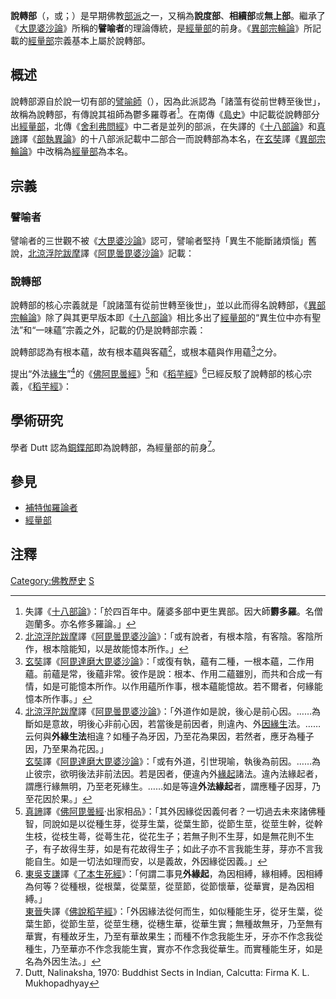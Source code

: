 {{EarlyBuddhism}}
'''說轉部'''（{{lang-sa|{{IAST|Saṃkrāntivādins}}}}，或{{IAST|Saṃkrāntikas}}；{{lang-pi|{{IAST|Sankrantika}}}}）是早期佛教[[部派佛教|部派]]之一，又稱為'''說度部'''、'''相續部'''或'''無上部'''。繼承了《[[大毘婆沙論|大毘婆沙論]]》所稱的'''譬喻者'''的理論傳統，是[[經量部|經量部]]的前身。《[[異部宗輪論|異部宗輪論]]》所記載的[[經量部|經量部]]宗義基本上屬於說轉部。

==概述==
說轉部源自於說一切有部的[[譬喻師|譬喻師]]（{{IAST|Dārṣṭāntika}}），因為此派認為「諸薀有從前世轉至後世」，故稱為說轉部，有傳說其祖師為鬱多羅尊者<ref>失譯《[[十八部論|十八部論]]》：「於四百年中。薩婆多部中更生異部。因大師'''欝多羅'''。名僧迦蘭多。亦名修多羅論。」</ref>。在南傳《[[島史|島史]]》中記載從說轉部分出[[經量部|經量部]]，北傳《[[舍利弗問經|舍利弗問經]]》中二者是並列的部派，在失譯的《[[十八部論|十八部論]]》和[[真諦|真諦]]譯《[[部執異論|部執異論]]》的十八部派記載中二部合一而說轉部為本名，在[[玄奘|玄奘]]譯《[[異部宗輪論|異部宗輪論]]》中改稱為[[經量部|經量部]]為本名。

==宗義==
===譬喻者===
譬喻者的三世觀不被《[[大毘婆沙論|大毘婆沙論]]》認可，譬喻者堅持「異生不能斷諸煩惱」舊說，[[北涼|北涼]][[浮陀跋摩|浮陀跋摩]]譯《[[阿毘曇毘婆沙論|阿毘曇毘婆沙論]]》記載：{{Cquote|三法，過去法、未來法、現在法。云何過去法？答曰：過去五陰。云何未來法？答曰：未來五陰。云何現在法？答曰：現在五陰。問曰：何故作此論？答曰：為止併義者意故，如'''譬喻者'''，作如是說：世是常，行是無常。行行世時，如物從器至器；猶如多人，從一舍至一舍；諸行行世，亦復如是。<ref>
[[玄奘|玄奘]]譯《[[阿毘達磨大毘婆沙論|阿毘達磨大毘婆沙論]]》：「復有三法，謂過去、未來、現在法。問：何故作此論？答：為止他宗顯正理故，謂或有執：世與行異。如'''譬喻者'''[[分別論師|分別論師]]：彼作是說：世體是常，行體無常。行行世時，如器中果，從此器出，轉入彼器；亦如多人，從此舍出，轉入彼舍；諸行亦爾，從未來世入現在世，從現在世入過去世。」
</ref><br />此三結，幾見道斷，幾修道斷；乃至九十八使，幾見道斷，幾修道斷。問曰：何故作此論？答曰：或有說，凡夫不能離欲，聖人不能以世俗道斷結，如'''譬喻者'''，尊者[[覺天|佛陀提婆]]作如是說：若凡夫人，不能斷結，而能制纏。如是說者，名不覆說。問曰：彼何故作是說耶？答曰：依佛經故，佛經說：「比丘當知！若以聖慧，知見法者，是名為斷。」凡夫人，無有聖慧，無聖慧故，不名為斷。……為斷如是說者意，亦明：凡夫人能離欲，世俗道能斷結故，而作此論。<ref>
[[玄奘|玄奘]]譯《[[阿毘達磨大毘婆沙論|阿毘達磨大毘婆沙論]]》：「三結乃至九十八隨眠，幾見所斷，幾修所斷。問：何故作此論？答：為止他宗顯己義故，謂譬喻者作如是說：異生不能斷諸煩惱。大德說曰：異生無有斷隨眠義，但能伏纏。若作是說，於理無損。問：彼何故作此執？答：依契經故，謂契經說：『若以聖慧見法斷者，是名真斷。』非諸異生已有聖慧故，未能斷。……為遮彼意顯：諸異生以世俗道亦能斷結。或復有執，必無聖者以世俗道斷煩惱義，彼作是說：聖者何緣捨無漏道，而用世俗。為遮彼意顯：有聖者以世俗道斷煩惱義。」</ref>}}

===說轉部===

說轉部的核心宗義就是「說諸薀有從前世轉至後世」，並以此而得名說轉部，《[[異部宗輪論|異部宗輪論]]》除了與其更早版本即《[[十八部論|十八部論]]》相比多出了[[經量部|經量部]]的“異生位中亦有聖法”和“一味蘊”宗義之外，記載的仍是說轉部宗義：
{{Cquote|其<S>經量部</S><ref>
[[真諦|真諦]]譯《[[部執異論|部執異論]]》稱為“說度部”，失譯《[[十八部論|十八部論]]》稱為“相續部”。
</ref>本宗同義。謂說諸薀有從前世轉至後世<ref>
失譯《[[十八部論|十八部論]]》：「陰從此世至他世。」[[真諦|真諦]]譯《[[部執異論|部執異論]]》：「陰從前世至後世。」<br />
[[窺基|窺基]]《[[異部宗輪論述記|異部宗輪論述記]]》：「經量部說諸蘊從前世轉至後。有實法我。能從前世轉至後世。」
</ref>，立'''說轉'''名。非離聖道有薀永滅<ref>
失譯《[[十八部論|十八部論]]》：「非離聖道得滅陰。」[[真諦|真諦]]譯《[[部執異論|部執異論]]》：「若離聖道諸陰不滅。」<br />
[[窺基|窺基]]《[[異部宗輪論述記|異部宗輪論述記]]》：「非離聖道有蘊永滅。有漏六行不能斷煩惱。但名伏故。」
</ref>。有根邊薀<ref>
失譯《[[十八部論|十八部論]]》：「陰有約根本。」[[真諦|真諦]]譯《[[部執異論|部執異論]]》：「陰有本末。」
</ref>，<s>有一味薀<ref>
[[窺基|窺基]]《[[異部宗輪論述記|異部宗輪論述記]]》：「一味者。即無始來展轉。和合一味而轉。即細意識。曾不間斷。此具四蘊。有根邊蘊者。根謂向前細意識。住生死根本故。說為根。由此根故有五蘊起。即同諸宗所說五蘊。然一味蘊是根本故。不說言邊。其餘間斷五蘊之法是末起故。名根邊蘊。」
</ref>。異生位中亦有聖法。</s>執有[[勝義補特伽羅|勝義補特伽羅]]<ref>
失譯《[[十八部論|十八部論]]》：「有第一人。」[[真諦|真諦]]譯《[[部執異論|部執異論]]》：「有真實人。」<br />
[[北涼|北涼]][[浮陀跋摩|浮陀跋摩]]譯《[[阿毘曇毘婆沙論|阿毘曇毘婆沙論]]》：「於實義中。人不可得。」<br />
[[玄奘|玄奘]]譯《[[阿毘達磨大毘婆沙論|阿毘達磨大毘婆沙論]]》：「諦義勝義補特伽羅。都不可得。」<br />
[[提婆設摩|提婆設摩]]《[[阿毘達磨識身足論|識身論]]》：「[[補特伽羅論者|補特伽羅論者]]作如是言。諦義勝義補特伽羅。可得可證。現有等有。是故定有補特伽羅。」<br />
[[窺基|窺基]]《[[異部宗輪論述記|異部宗輪論述記]]》：「執有勝義補特伽羅。但是微細難可施設。即實我也。不同正量等非即蘊離蘊。蘊外調然有別體故也。」</ref>。餘所執多同[[說一切有部|說一切有部]]。}}

說轉部認為有根本蘊，故有根本蘊與客蘊<ref>
[[北涼|北涼]][[浮陀跋摩|浮陀跋摩]]譯《[[阿毘曇毘婆沙論|阿毘曇毘婆沙論]]》：「或有說者，有根本陰，有客陰。客陰所作，根本陰能知，以是故能憶本所作。」
</ref>，或根本蘊與作用蘊<ref>
[[玄奘|玄奘]]譯《[[阿毘達磨大毘婆沙論|阿毘達磨大毘婆沙論]]》：「或復有執，蘊有二種，一根本蘊，二作用蘊。前蘊是常，後蘊非常。彼作是說：根本、作用二蘊雖別，而共和合成一有情，如是可能憶本所作。以作用蘊所作事，根本蘊能憶故。若不爾者，何緣能憶本所作事。」
</ref>之分。

提出“外法[[緣生|緣生]]”<ref>
[[北涼|北涼]][[浮陀跋摩|浮陀跋摩]]譯《[[阿毘曇毘婆沙論|阿毘曇毘婆沙論]]》：「外道作如是說，後心是前心因。……為斷如是意故，明後心非前心因，若當後是前因者，則違內、外[[緣生|因緣生]]法。……云何與'''外緣生法'''相違？如種子為牙因，乃至花為果因，若然者，應牙為種子因，乃至果為花因。」<br />
[[玄奘|玄奘]]譯《[[阿毘達磨大毘婆沙論|阿毘達磨大毘婆沙論]]》：「或有外道，引世現喻，執後為前因。……為止彼宗，欲明後法非前法因。若是因者，便違內外[[緣起|緣起]]諸法。違內法緣起者，謂應行緣無明，乃至老死緣生。……如是等違'''外法緣起'''者，謂應種子因芽，乃至花因於果。」
</ref>的《[[佛阿毘曇經|佛阿毘曇經]]》<ref>
[[真諦|真諦]]譯《[[佛阿毘曇經|佛阿毘曇經]]·出家相品》：「其外因緣從因義何者？一切過去未來諸佛種智，同說如是以從種生芽，從芽生葉，從葉生節，從節生莖，從莖生幹，從幹生枝，從枝生蕚，從蕚生花，從花生子；若無子則不生芽，如是無花則不生子，有子故得生芽，如是有花故得生子；如此子亦不言我能生芽，芽亦不言我能自生。如是一切法如理而安，以是義故，外因緣從因義。」
</ref>和《[[稻芉經|稻芉經]]》<ref>
[[孫吳_(三國)|東吳]][[支謙|支謙]]譯《[[了本生死經|了本生死經]]》：「何謂二事見'''外緣起'''，為因相縛，緣相縛。因相縛為何等？從種根，從根葉，從葉莖，從莖節，從節懷華，從華實，是為因相縛。」<br />
[[東晉|東晉]]失譯《[[佛說稻芉經|佛說稻芉經]]》：「外因緣法從何而生，如似種能生牙，從牙生葉，從葉生節，從節生莖，從莖生穗，從穗生華，從華生實；無種故無牙，乃至無有華實，有種故牙生，乃至有華故果生；而種不作念我能生牙，牙亦不作念我從種生，乃至華亦不作念我能生實，實亦不作念我從華生。而實種能生牙，如是名為外因生法。」
</ref>已經反駁了說轉部的核心宗義，《[[稻芉經|稻芉經]]》：{{Cquote|無有法從此世至他世。但業果莊嚴眾緣和合便生。}}

==學術研究==
學者 Dutt 認為[[銅鍱部|銅鍱部]]即為說轉部，為經量部的前身<ref>Dutt, Nalinaksha, 1970: Buddhist Sects in Indian, Calcutta: Firma K. L. Mukhopadhyay</ref>。

==參見==
*[[補特伽羅論者|補特伽羅論者]]
*[[經量部|經量部]]
== 注釋 ==
{{reflist|2}}

[[Category:佛教歷史|Category:佛教歷史]]
[[Category:上座部|S]]